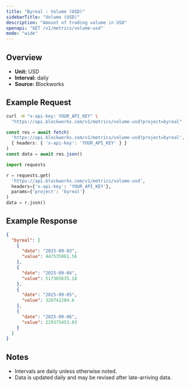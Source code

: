 ```yaml
---
title: "Byreal : Volume (USD)"
sidebarTitle: "Volume (USD)"
description: "Amount of trading volume in USD"
openapi: "GET /v1/metrics/volume-usd"
mode: "wide"
---
```


## Overview

- **Unit:** USD
- **Interval:** daily
- **Source:** Blockworks

## Example Request

<CodeGroup>

```bash cURL
curl -H "x-api-key: YOUR_API_KEY" \
  "https://api.blockworks.com/v1/metrics/volume-usd?project=byreal"
```

```typescript TypeScript
const res = await fetch(
  'https://api.blockworks.com/v1/metrics/volume-usd?project=byreal',
  { headers: { 'x-api-key': 'YOUR_API_KEY' } }
)
const data = await res.json()
```

```python Python
import requests

r = requests.get(
  'https://api.blockworks.com/v1/metrics/volume-usd',
  headers={'x-api-key': 'YOUR_API_KEY'},
  params={'project': 'byreal'}
)
data = r.json()
```

</CodeGroup>

## Example Response

```json
{
  "byreal": [
    {
      "date": "2025-09-03",
      "value": 447535061.56
    },
    {
      "date": "2025-09-04",
      "value": 517365635.18
    },
    {
      "date": "2025-09-05",
      "value": 328742284.6
    },
    {
      "date": "2025-09-06",
      "value": 229375453.03
    }
  ]
}
```

## Notes
- Intervals are daily unless otherwise noted.
- Data is updated daily and may be revised after late-arriving data.
